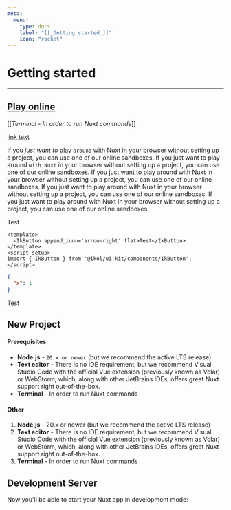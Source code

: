 ```yaml
---
meta:
  menu:
    type: docs
    label: "[[_Getting started_]]"
    icon: "rocket"
---
```



# Getting started

---

## [Play online](#x)

<IkAlert design="primary" icon="lightbulb">[[_Terminal - In order to run Nuxt commands_]]</IkAlert>

[link text](/)

If you *just want to* play `around` with Nuxt in your browser without setting up a project, you can use one of our online sandboxes.
If you just want to play around `with Nuxt` in your browser without setting up a project, you can use one of our online sandboxes.
If you just want to play around with Nuxt in your browser without setting up a project, you can use one of our online sandboxes.
If you just want to play around with Nuxt in your browser without setting up a project, you can use one of our online sandboxes.
If you just want to play around with Nuxt in your browser without setting up a project, you can use one of our online sandboxes.


<IkButton append_icon='arrow-right' flat>Test</IkButton>

```vue title="[[_This is my code_]]" preview
<template>
  <IkButton append_icon='arrow-right' flat>Test</IkButton>
</template>
<script setup>
import { IkButton } from '@ikol/ui-kit/components/IkButton';
</script>
```


```json
{
  "x": 1
}
```

<div><IkButton append_icon='arrow-right' flat>Test</IkButton></div>

## New Project

#### Prerequisites

- **Node.js** - `20.x or newer` (but we recommend the active LTS release)
- **Text editor** - There is no IDE requirement, but we recommend Visual Studio Code with the official Vue extension (previously known as Volar) or WebStorm, which, along with other JetBrains IDEs, offers great Nuxt support right out-of-the-box.
- **Terminal** - In order to run Nuxt commands

#### Other

1. **Node.js** - 20.x or newer (but we recommend the active LTS release)
2. **Text editor** - There is no IDE requirement, but we recommend Visual Studio Code with the official Vue extension (previously known as Volar) or WebStorm, which, along with other JetBrains IDEs, offers great Nuxt support right out-of-the-box.
3. **Terminal** - In order to run Nuxt commands

## Development Server

Now you'll be able to start your Nuxt app in development mode:
